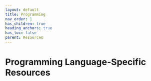 ---
layout: default
title: Programming
nav_order: 1
has_children: true
heading_anchors: true
has_toc: false
parent: Resources
---
# Programming Language-Specific Resources